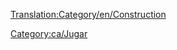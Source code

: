 [[Translation:Category/en/Construction]]

{{en/Bilingual box| ca
|  Els articles relatius a com construir coses figuren en aquesta llista.
:→''[[ca/Construcció|Vegeu l'article principal sobre '''Construcció''']]...''
| Articles dealing with how to construct things are listed here.}}

[[Category:ca/Jugar]]